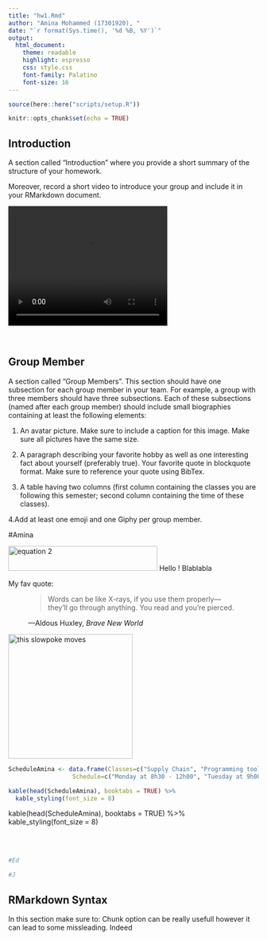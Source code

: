 ```yaml
---
title: "hw1.Rmd"
author: "Amina Mohammed (17301920), "
date: "`r format(Sys.time(), '%d %B, %Y')`"
output: 
  html_document:
    theme: readable
    highlight: espresso
    css: style.css
    font-family: Palatino 
    font-size: 16
---
```


```r
source(here::here("scripts/setup.R"))
```

```r
knitr::opts_chunk$set(echo = TRUE)
```

## Introduction

A section called "Introduction" where you provide a short summary of the structure of your homework. 

Moreover, record a short video to introduce your group and include it in your RMarkdown document.

<video width="320" height="240" controls>
  <source src="nameofthevideo.mp4" type="video/mp4">
</video>


<br>

## Group Member

A section called "Group Members". This section should have one subsection for each group member in your team. For example, a group with three members should have three subsections. Each of these subsections (named after each group member) should include small biographies containing at least the following elements:

1. An avatar picture. Make sure to include a caption for this image. Make sure all pictures have the same size.

2. A paragraph describing your favorite hobby as well as one interesting fact about yourself (preferably true).
Your favorite quote in blockquote format. Make sure to reference your quote using BibTex.

3. A table having two columns (first column containing the classes you are following this semester; second column containing the time of these classes).

4.Add at least one emoji and one Giphy per group member.

#Amina 

<img src="Amina.png" alt="equation 2" style="width:300px;height:50px;">
Hello ! Blablabla

My fav quote:

<figure>
    <blockquote cite="https://www.huxley.net/bnw/four.html">
        <p>Words can be like X-rays, if you use them properly—they’ll go through anything. You read and you’re pierced.</p>
    </blockquote>
    <figcaption>—Aldous Huxley, <cite>Brave New World</cite></figcaption>
</figure>


<img src="http://i.stack.imgur.com/SBv4T.gif" alt="this slowpoke moves"  width="250" />



```r

ScheduleAmina <- data.frame(Classes=c("Supply Chain", "Programming tools in DS", "IMC","Project in DA","Production Control","Risk Analytics"),
                  Schedule=c("Monday at 8h30 - 12h00", "Tuesday at 9h00 - 12h00", "Tuesday at 14h15 - 18h00", "Thurday at 8h30 - 12h00", "Thurday at 14h00 - 18h00 (7 first week)", "Thurday at 14h00 - 18h00 (7 last week)"))

```

```r
kable(head(ScheduleAmina), booktabs = TRUE) %>%
  kable_styling(font_size = 8)
```

kable(head(ScheduleAmina), booktabs = TRUE) %>%
  kable_styling(font_size = 8)
  
<br>
<br>
```r
#Ed

```

```r
#J
```


## RMarkdown Syntax

In this section make sure to:
Chunk option can be really usefull however it can lead to some missleading. Indeed

```r

```

